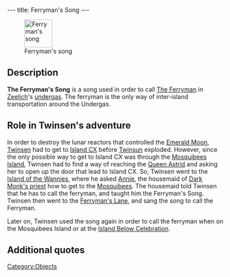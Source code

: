 ---
title: Ferryman's Song
---

[[Image:Song.gif|right|65px|thumb|Ferryman's song]]

{{Quote|
Quote=Ferryman if you please,<br>
Take me across the raging seas,<br>
For a few gems, I take your boat,<br>
I cannot swim, I cannot float!!|
Character=The Ferryman's Song}}

==Description==
'''The Ferryman's Song''' is a song used in order to call [[The Ferryman]] in [[Zeelich]]'s [[undergas]]. The ferryman is the only way of inter-island transportation around the Undergas.

==Role in Twinsen's adventure==
In order to destroy the lunar reactors that controlled the [[Emerald Moon]], [[Twinsen]] had to get to [[Island CX]] before [[Twinsun]] exploded. However, since the only possible way to get to Island CX was through the [[Mosquibees Island]], Twinsen had to find a way of reaching the [[Queen Astrid]] and asking her to open up the door that lead to Island CX. So, Twinsen went to the [[Island of the Wannies]], where he asked [[Annie]], the housemaid of [[Dark Monk's priest]] how to get to the [[Mosquibees]]. The housemaid told Twinsen that he has to call the ferryman, and taught him the Ferryman's Song. Twinsen then went to the [[Ferryman's Lane]], and sang the song to call the Ferryman.

Later on, Twinsen used the song again in order to call the ferryman when on the Mosquibees Island or at the [[Island Below Celebration]].

==Additional quotes==
{{Quote|
Quote=If you sing it at the end of the ferryman's wharf, you will see him emerge from the mist and come to offer to take you to another island.|
Character=Official description}}
{{Quote|
Quote=Of course, it's fairly simple. You have to pay him in gems if you want him to take you. But first you have to call him. To do that, you have to stand at the end of the ferryman's pier and call him with this song. Listen to me and don't forget.|
Character=Annie}}

[[Category:Objects]]